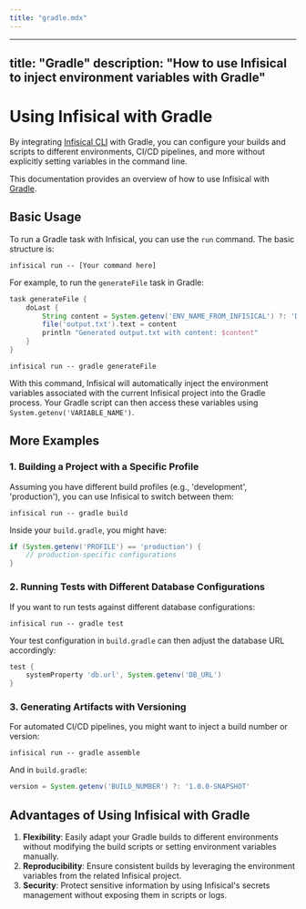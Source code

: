 ```yaml
---
title: "gradle.mdx"
---
```


---
title: "Gradle"
description: "How to use Infisical to inject environment variables with Gradle"
---

# Using Infisical with Gradle

By integrating [Infisical CLI](../../cli/overview) with Gradle, you can configure your builds and scripts to different environments, CI/CD pipelines, and more without explicitly setting variables in the command line.

This documentation provides an overview of how to use Infisical with [Gradle](https://gradle.org/).

## Basic Usage

To run a Gradle task with Infisical, you can use the `run` command. The basic structure is:

```
infisical run -- [Your command here]
```

For example, to run the `generateFile` task in Gradle:

```groovy build.gradle
task generateFile {
    doLast {
        String content = System.getenv('ENV_NAME_FROM_INFISICAL') ?: 'Default Content'
        file('output.txt').text = content
        println "Generated output.txt with content: $content"
    }
}
```

```
infisical run -- gradle generateFile
```

With this command, Infisical will automatically inject the environment variables associated with the current Infisical project into the Gradle process. 
Your Gradle script can then access these variables using `System.getenv('VARIABLE_NAME')`.

## More Examples

### 1. Building a Project with a Specific Profile

Assuming you have different build profiles (e.g., 'development', 'production'), you can use Infisical to switch between them:

```
infisical run -- gradle build
```

Inside your `build.gradle`, you might have:

```groovy build.gradle
if (System.getenv('PROFILE') == 'production') {
    // production-specific configurations
}
```

### 2. Running Tests with Different Database Configurations

If you want to run tests against different database configurations:

```
infisical run -- gradle test
```

Your test configuration in `build.gradle` can then adjust the database URL accordingly:

```groovy build.gradle
test {
    systemProperty 'db.url', System.getenv('DB_URL')
}
```

### 3. Generating Artifacts with Versioning

For automated CI/CD pipelines, you might want to inject a build number or version:

```
infisical run -- gradle assemble
```

And in `build.gradle`:

```groovy build.gradle
version = System.getenv('BUILD_NUMBER') ?: '1.0.0-SNAPSHOT'
```

## Advantages of Using Infisical with Gradle

1. **Flexibility**: Easily adapt your Gradle builds to different environments without modifying the build scripts or setting environment variables manually.
2. **Reproducibility**: Ensure consistent builds by leveraging the environment variables from the related Infisical project.
3. **Security**: Protect sensitive information by using Infisical's secrets management without exposing them in scripts or logs.
